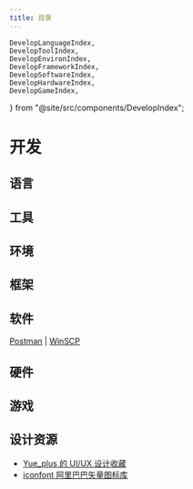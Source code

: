 ```yaml
---
title: 目录
---
```


    DevelopLanguageIndex,
    DevelopToolIndex,
    DevelopEnvironIndex,
    DevelopFrameworkIndex,
    DevelopSoftwareIndex,
    DevelopHardwareIndex,
    DevelopGameIndex,
} from "@site/src/components/DevelopIndex";

# 开发

## 语言

<DevelopLanguageIndex />

## 工具

<DevelopToolIndex />

## 环境

<DevelopEnvironIndex />

## 框架

<DevelopFrameworkIndex />

## 软件

<DevelopSoftwareIndex />

[Postman](https://www.postman.com/)
| [WinSCP](https://winscp.net/eng/docs/lang:chs)

## 硬件

<DevelopHardwareIndex />

## 游戏

<DevelopGameIndex />

## 设计资源

- [Yue_plus 的 UI/UX 设计收藏](https://yue-plus.github.io/UIUXDesignCollection/)
- [iconfont 阿里巴巴矢量图标库](https://www.iconfont.cn/)
